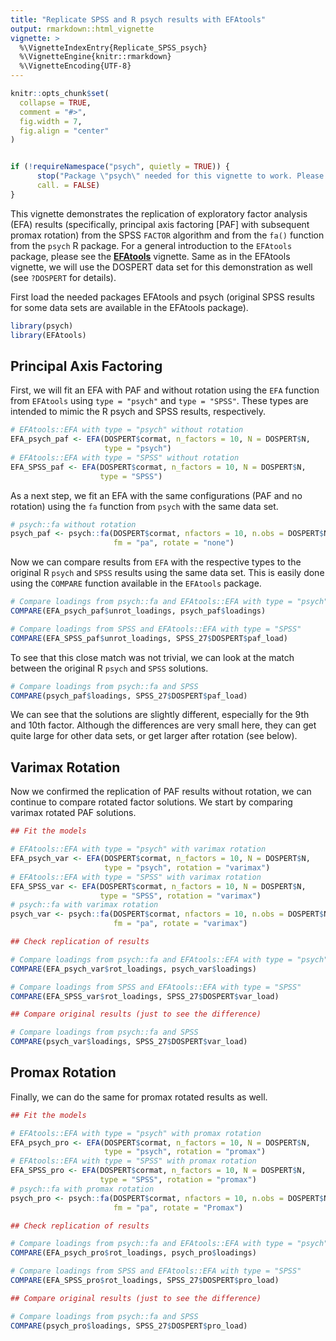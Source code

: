 ---
title: "Replicate SPSS and R psych results with EFAtools"
output: rmarkdown::html_vignette
vignette: >
  %\VignetteIndexEntry{Replicate_SPSS_psych}
  %\VignetteEngine{knitr::rmarkdown}
  %\VignetteEncoding{UTF-8}
---

```{r, include = FALSE}
knitr::opts_chunk$set(
  collapse = TRUE,
  comment = "#>",
  fig.width = 7,
  fig.align = "center"
)


if (!requireNamespace("psych", quietly = TRUE)) {
      stop("Package \"psych\" needed for this vignette to work. Please install it.",
      call. = FALSE)
}

```

This vignette demonstrates the replication of exploratory factor analysis (EFA) results (specifically, principal axis factoring [PAF] with subsequent promax rotation) from the SPSS `FACTOR` algorithm and from the `fa()` function from the `psych` R package.
For a general introduction to the `EFAtools` package, please see the [**EFAtools**](EFAtools.html "EFAtools") vignette. Same as in the EFAtools vignette, we will use the DOSPERT data set for this demonstration as well (see `?DOSPERT` for details).

First load the needed packages EFAtools and psych (original SPSS results for some data sets are available in the EFAtools package).

```{r setup}
library(psych)
library(EFAtools)
```

## Principal Axis Factoring

First, we will fit an EFA with PAF and without rotation using the `EFA` function from `EFAtools` using `type = "psych"` and `type = "SPSS"`. These types are intended to mimic the R psych and SPSS results, respectively.

```{r}
# EFAtools::EFA with type = "psych" without rotation
EFA_psych_paf <- EFA(DOSPERT$cormat, n_factors = 10, N = DOSPERT$N,
                     type = "psych")
# EFAtools::EFA with type = "SPSS" without rotation
EFA_SPSS_paf <- EFA(DOSPERT$cormat, n_factors = 10, N = DOSPERT$N,
                    type = "SPSS")
```

As a next step, we fit an EFA with the same configurations (PAF and no rotation) using the `fa` function from `psych` with the same data set.

```{r}
# psych::fa without rotation
psych_paf <- psych::fa(DOSPERT$cormat, nfactors = 10, n.obs = DOSPERT$N,
                       fm = "pa", rotate = "none")
```

Now we can compare results from `EFA` with the respective types to the original R `psych` and `SPSS` results using the same data set. This is easily done using the `COMPARE` function available in the `EFAtools` package.

```{r}
# Compare loadings from psych::fa and EFAtools::EFA with type = "psych"
COMPARE(EFA_psych_paf$unrot_loadings, psych_paf$loadings)

# Compare loadings from SPSS and EFAtools::EFA with type = "SPSS"
COMPARE(EFA_SPSS_paf$unrot_loadings, SPSS_27$DOSPERT$paf_load)

```

To see that this close match was not trivial, we can look at the match between the original R `psych` and `SPSS` solutions.

```{r}
# Compare loadings from psych::fa and SPSS
COMPARE(psych_paf$loadings, SPSS_27$DOSPERT$paf_load)
```

We can see that the solutions are slightly different, especially for the 9th and 10th factor. Although the differences are very small here, they can get quite large for other data sets, or get larger after rotation (see below).

## Varimax Rotation

Now we confirmed the replication of PAF results without rotation, we can continue to compare rotated factor solutions. We start by comparing varimax rotated PAF solutions.


```{r}
## Fit the models

# EFAtools::EFA with type = "psych" with varimax rotation
EFA_psych_var <- EFA(DOSPERT$cormat, n_factors = 10, N = DOSPERT$N,
                     type = "psych", rotation = "varimax")
# EFAtools::EFA with type = "SPSS" with varimax rotation
EFA_SPSS_var <- EFA(DOSPERT$cormat, n_factors = 10, N = DOSPERT$N,
                    type = "SPSS", rotation = "varimax")
# psych::fa with varimax rotation
psych_var <- psych::fa(DOSPERT$cormat, nfactors = 10, n.obs = DOSPERT$N,
                       fm = "pa", rotate = "varimax")

## Check replication of results

# Compare loadings from psych::fa and EFAtools::EFA with type = "psych"
COMPARE(EFA_psych_var$rot_loadings, psych_var$loadings)

# Compare loadings from SPSS and EFAtools::EFA with type = "SPSS"
COMPARE(EFA_SPSS_var$rot_loadings, SPSS_27$DOSPERT$var_load)

## Compare original results (just to see the difference)

# Compare loadings from psych::fa and SPSS
COMPARE(psych_var$loadings, SPSS_27$DOSPERT$var_load)

```

## Promax Rotation

Finally, we can do the same for promax rotated results as well.

```{r}
## Fit the models

# EFAtools::EFA with type = "psych" with promax rotation
EFA_psych_pro <- EFA(DOSPERT$cormat, n_factors = 10, N = DOSPERT$N,
                     type = "psych", rotation = "promax")
# EFAtools::EFA with type = "SPSS" with promax rotation
EFA_SPSS_pro <- EFA(DOSPERT$cormat, n_factors = 10, N = DOSPERT$N,
                    type = "SPSS", rotation = "promax")
# psych::fa with promax rotation
psych_pro <- psych::fa(DOSPERT$cormat, nfactors = 10, n.obs = DOSPERT$N,
                       fm = "pa", rotate = "Promax")

## Check replication of results

# Compare loadings from psych::fa and EFAtools::EFA with type = "psych"
COMPARE(EFA_psych_pro$rot_loadings, psych_pro$loadings)

# Compare loadings from SPSS and EFAtools::EFA with type = "SPSS"
COMPARE(EFA_SPSS_pro$rot_loadings, SPSS_27$DOSPERT$pro_load)

## Compare original results (just to see the difference)

# Compare loadings from psych::fa and SPSS
COMPARE(psych_pro$loadings, SPSS_27$DOSPERT$pro_load)

```

